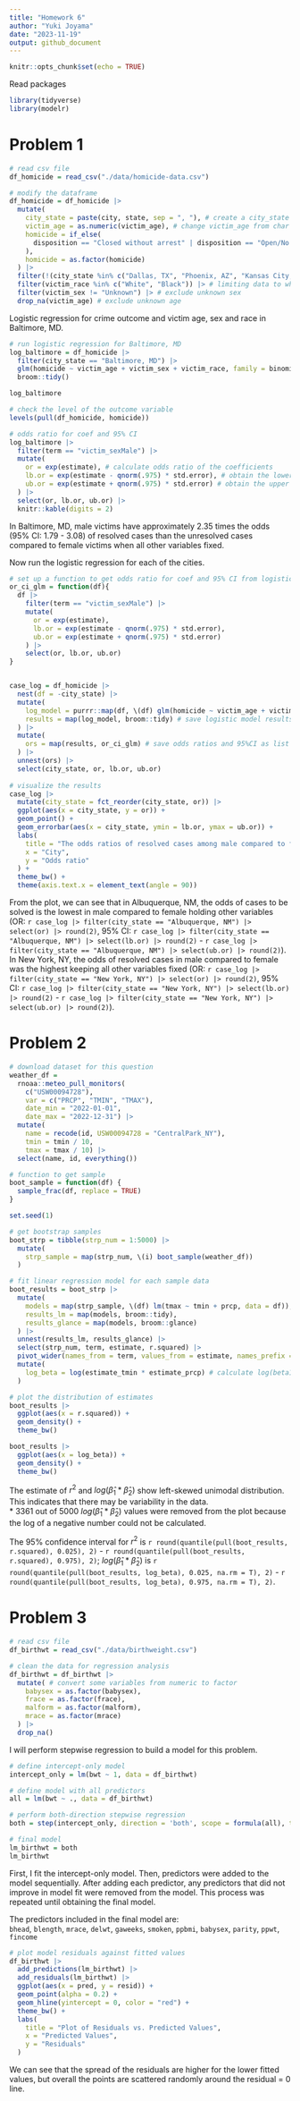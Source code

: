 ```yaml
---
title: "Homework 6"
author: "Yuki Joyama"
date: "2023-11-19"
output: github_document
---
```


```r
knitr::opts_chunk$set(echo = TRUE)
```

Read packages
```r
library(tidyverse)
library(modelr)
```

# Problem 1
```r
# read csv file
df_homicide = read_csv("./data/homicide-data.csv")

# modify the dataframe
df_homicide = df_homicide |> 
  mutate(
    city_state = paste(city, state, sep = ", "), # create a city_state variable
    victim_age = as.numeric(victim_age), # change victim_age from char to numeric
    homicide = if_else(
      disposition == "Closed without arrest" | disposition == "Open/No arrest", "unsolved","resolved"
    ),
    homicide = as.factor(homicide)
  ) |>
  filter(!(city_state %in% c("Dallas, TX", "Phoenix, AZ", "Kansas City, MO", "Tulsa, AL"))) |> # omit some cities due to the lack of data or data entry mistake
  filter(victim_race %in% c("White", "Black")) |> # limiting data to white or black
  filter(victim_sex != "Unknown") |> # exclude unknown sex
  drop_na(victim_age) # exclude unknown age
```

Logistic regression for crime outcome and victim age, sex and race in Baltimore, MD.

```r
# run logistic regression for Baltimore, MD
log_baltimore = df_homicide |> 
  filter(city_state == "Baltimore, MD") |> 
  glm(homicide ~ victim_age + victim_sex + victim_race, family = binomial, data = _) |> 
  broom::tidy()

log_baltimore

# check the level of the outcome variable
levels(pull(df_homicide, homicide))

# odds ratio for coef and 95% CI 
log_baltimore |> 
  filter(term == "victim_sexMale") |> 
  mutate(
    or = exp(estimate), # calculate odds ratio of the coefficients
    lb.or = exp(estimate - qnorm(.975) * std.error), # obtain the lower level of 95% CI
    ub.or = exp(estimate + qnorm(.975) * std.error) # obtain the upper level of 95% CI
  ) |> 
  select(or, lb.or, ub.or) |> 
  knitr::kable(digits = 2)
```

In Baltimore, MD, male victims have approximately 2.35 times the odds (95% CI: 1.79 - 3.08) of resolved cases than the unresolved cases compared to female victims when all other variables fixed.

Now run the logistic regression for each of the cities.
```r
# set up a function to get odds ratio for coef and 95% CI from logistic regression output
or_ci_glm = function(df){
  df |> 
    filter(term == "victim_sexMale") |> 
    mutate(
      or = exp(estimate),
      lb.or = exp(estimate - qnorm(.975) * std.error),
      ub.or = exp(estimate + qnorm(.975) * std.error)
    ) |> 
    select(or, lb.or, ub.or) 
}


case_log = df_homicide |>
  nest(df = -city_state) |> 
  mutate(
    log_model = purrr::map(df, \(df) glm(homicide ~ victim_age + victim_sex + victim_race, family = binomial, data = df)), # save logistic models for each city as list
    results = map(log_model, broom::tidy) # save logistic model results in tibble as list
  ) |>
  mutate(
    ors = map(results, or_ci_glm) # save odds ratios and 95%CI as list
  ) |> 
  unnest(ors) |> 
  select(city_state, or, lb.or, ub.or) 
  
# visualize the results
case_log |> 
  mutate(city_state = fct_reorder(city_state, or)) |> 
  ggplot(aes(x = city_state, y = or)) +
  geom_point() +
  geom_errorbar(aes(x = city_state, ymin = lb.or, ymax = ub.or)) +
  labs(
    title = "The odds ratios of resolved cases among male compared to female",
    x = "City",
    y = "Odds ratio"
  ) +
  theme_bw() +
  theme(axis.text.x = element_text(angle = 90)) 
```

From the plot, we can see that in Albuquerque, NM, the odds of cases to be solved is the lowest in male compared to female holding other variables (OR: `r case_log |> filter(city_state == "Albuquerque, NM") |> select(or) |> round(2)`, 95% CI: `r case_log |> filter(city_state == "Albuquerque, NM") |> select(lb.or) |> round(2)` - `r case_log |> filter(city_state == "Albuquerque, NM") |> select(ub.or) |> round(2)`). In New York, NY, the odds of resolved cases in male compared to female was the highest keeping all other variables fixed (OR: `r case_log |> filter(city_state == "New York, NY") |> select(or) |> round(2)`, 95% CI: `r case_log |> filter(city_state == "New York, NY") |> select(lb.or) |> round(2)` - `r case_log |> filter(city_state == "New York, NY") |> select(ub.or) |> round(2)`).

# Problem 2

```r
# download dataset for this question
weather_df = 
  rnoaa::meteo_pull_monitors(
    c("USW00094728"),
    var = c("PRCP", "TMIN", "TMAX"), 
    date_min = "2022-01-01",
    date_max = "2022-12-31") |>
  mutate(
    name = recode(id, USW00094728 = "CentralPark_NY"),
    tmin = tmin / 10,
    tmax = tmax / 10) |>
  select(name, id, everything())

# function to get sample
boot_sample = function(df) {
  sample_frac(df, replace = TRUE)
}

set.seed(1)

# get bootstrap samples
boot_strp = tibble(strp_num = 1:5000) |> 
  mutate(
    strp_sample = map(strp_num, \(i) boot_sample(weather_df))
  )

# fit linear regression model for each sample data 
boot_results = boot_strp |> 
  mutate(
    models = map(strp_sample, \(df) lm(tmax ~ tmin + prcp, data = df)),
    results_lm = map(models, broom::tidy),
    results_glance = map(models, broom::glance)
  ) |> 
  unnest(results_lm, results_glance) |> 
  select(strp_num, term, estimate, r.squared) |> 
  pivot_wider(names_from = term, values_from = estimate, names_prefix = "estimate_") |> 
  mutate(
    log_beta = log(estimate_tmin * estimate_prcp) # calculate log(beta1*beta2)
  )

# plot the distribution of estimates
boot_results |> 
  ggplot(aes(x = r.squared)) + 
  geom_density() +
  theme_bw()

boot_results |> 
  ggplot(aes(x = log_beta)) + 
  geom_density() +
  theme_bw()
```

The estimate of $r^2$ and $log(\hat{\beta}_1*\hat{\beta}_2)$ show left-skewed unimodal distribution. This indicates that there may be variability in the data.   
* 3361 out of 5000 $log(\hat{\beta}_1*\hat{\beta}_2)$ values were removed from the plot because the log of a negative number could not be calculated. 

The 95% confidence interval for $r^2$ is `r round(quantile(pull(boot_results, r.squared), 0.025), 2)` - `r round(quantile(pull(boot_results, r.squared), 0.975), 2)`; $log(\hat{\beta}_1*\hat{\beta}_2)$ is `r round(quantile(pull(boot_results, log_beta), 0.025, na.rm = T), 2)` - `r round(quantile(pull(boot_results, log_beta), 0.975, na.rm = T), 2)`.

# Problem 3
```r
# read csv file
df_birthwt = read_csv("./data/birthweight.csv")

# clean the data for regression analysis
df_birthwt = df_birthwt |> 
  mutate( # convert some variables from numeric to factor
    babysex = as.factor(babysex), 
    frace = as.factor(frace),
    malform = as.factor(malform),
    mrace = as.factor(mrace)
  ) |> 
  drop_na()
```

I will perform stepwise regression to build a model for this problem.

```r
# define intercept-only model
intercept_only = lm(bwt ~ 1, data = df_birthwt)

# define model with all predictors
all = lm(bwt ~ ., data = df_birthwt)

# perform both-direction stepwise regression
both = step(intercept_only, direction = 'both', scope = formula(all), trace = 0)

# final model
lm_birthwt = both 
lm_birthwt 
```

First, I fit the intercept-only model. Then, predictors were added to the model sequentially. After adding each predictor, any predictors that did not improve in model fit were removed from the model. This process was repeated until obtaining the final model.

The predictors included in the final model are:  
`bhead`, `blength`, `mrace`, `delwt`, `gaweeks`, `smoken`, `ppbmi`, `babysex`, `parity`, `ppwt`, `fincome`  

```r
# plot model residuals against fitted values
df_birthwt |> 
  add_predictions(lm_birthwt) |> 
  add_residuals(lm_birthwt) |> 
  ggplot(aes(x = pred, y = resid)) +
  geom_point(alpha = 0.2) +
  geom_hline(yintercept = 0, color = "red") +
  theme_bw() +
  labs(
    title = "Plot of Residuals vs. Predicted Values",
    x = "Predicted Values",
    y = "Residuals"
  ) 
```

We can see that the spread of the residuals are higher for the lower fitted values, but overall the points are scattered randomly around the residual = 0 line.  
